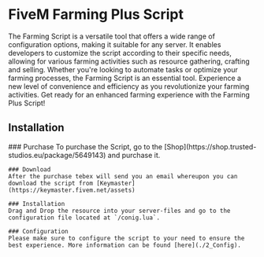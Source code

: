 
# FiveM Farming Plus Script

The Farming Script is a versatile tool that offers a wide range of configuration options, making it suitable for any server. It enables developers to customize the script according to their specific needs, allowing for various farming activities such as resource gathering, crafting and selling. Whether you're looking to automate tasks or optimize your farming processes, the Farming Script is an essential tool. Experience a new level of convenience and efficiency as you revolutionize your farming activities. Get ready for an enhanced farming experience with the Farming Plus Script!

## Installation

<Steps>
    ### Purchase
    To purchase the Script, go to the [Shop](https://shop.trusted-studios.eu/package/5649143) and purchase it. 

    ### Download
    After the purchase tebex will send you an email whereupon you can download the script from [Keymaster](https://keymaster.fivem.net/assets)

    ### Installation
    Drag and Drop the resource into your server-files and go to the configuration file located at `/conig.lua`.

    ### Configuration
    Please make sure to configure the script to your need to ensure the best experience. More information can be found [here](./2_Config).
</Steps>